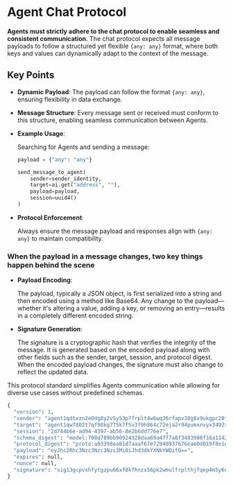 # Agent Chat Protocol

**Agents must strictly adhere to the chat protocol to enable seamless and consistent communication**. The chat protocol expects all message payloads to follow a structured yet flexible `{any: any}` format, where both keys and values can dynamically adapt to the context of the message.

## Key Points

- **Dynamic Payload**: The payload can follow the format `{any: any}`, ensuring flexibility in data exchange.

- **Message Structure**: Every message sent or received must conform to this structure, enabling seamless communication between Agents.

- **Example Usage**:

    Searching for Agents and sending a message:
    
    ```py copy
    payload = {"any": "any"}
  
    send_message_to_agent(
        sender=sender_identity,
        target=ai.get("address", ""),
        payload=payload,
        session=uuid4()
    )
    ```

- **Protocol Enforcement**:

    Always ensure the message payload and responses align with `{any: any}` to maintain compatibility.

### When the payload in a message changes, two key things happen behind the scene

- **Payload Encoding**:

    The payload, typically a JSON object, is first serialized into a string and then encoded using a method like Base64. Any change to the payload—whether it's altering a value, adding a key, or removing an entry—results in a completely different encoded string.

- **Signature Generation**:

    The signature is a cryptographic hash that verifies the integrity of the message. It is generated based on the encoded payload along with other fields such as the sender, target, session, and protocol digest. When the encoded payload changes, the signature must also change to reflect the updated data.

This protocol standard simplifies Agents communication while allowing for diverse use cases without predefined schemas.

```py 
{
  "version": 1,
  "sender": "agent1qdtxzn2e0dg8y2v5y53p7frplt4w6wq36rfapv38g8x9ukgpc28fgfqnjug",
  "target": "agent1qw7802t7qf98kg775k7f5v3f9h864c72eja2r94pumxnvyx3492xyzu8fmg",
  "session": "2d744b6e-ad94-4397-ab56-8e2b6dd776e7",
  "schema_digest": "model:708d789bb90924328daa69a47f7a8f3483980f16a1142c24b12972a2e4174bc6",
  "protocol_digest": "proto:a03398ea81d7aaaf67e72940937676eae0d019f8e1d8b5efbadfef9fd2e98bb2",
  "payload": "eyJhc2Rhc3Nzc3Nzc3Nzc3MiOiJhd3dkYXNkYWQifQ==",
  "expires": null,
  "nonce": null,
  "signature": "sig13gcpvxhfytgzpu66xf8kfhnzx56pk2wmulfrplthjfqep4m5y6u77pq83c9934qsed4xucdjkhzw3n8490xqt75jnpmf939mkmkdgwqnngly4"
}
```
